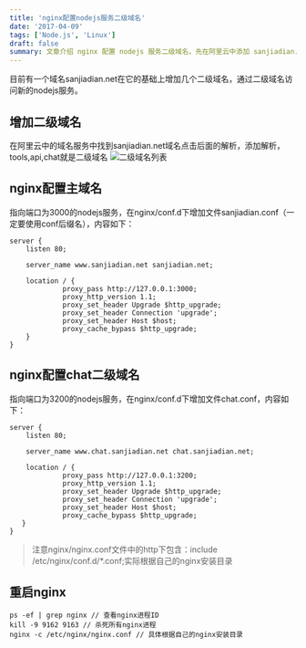 ```yaml
---
title: 'nginx配置nodejs服务二级域名'
date: '2017-04-09'
tags: ['Node.js', 'Linux']
draft: false
summary: 文章介绍 nginx 配置 nodejs 服务二级域名，先在阿里云中添加 sanjiadian.net 的二级域名 tools、api、chat 解析，然后在 nginx/conf.d 下分别增加 sanjiadian.conf 和 chat.conf 配置文件指向不同端口的 nodejs 服务，最后重启 nginx 。 
---
```


目前有一个域名sanjiadian.net在它的基础上增加几个二级域名，通过二级域名访问新的nodejs服务。

## 增加二级域名
在阿里云中的域名服务中找到sanjiadian.net域名点击后面的解析，添加解析，tools,api,chat就是二级域名
![二级域名列表](/upload/o_1bd8ngr471lgv151k1iv11t5on6sa.png)

## nginx配置主域名
指向端口为3000的nodejs服务，在nginx/conf.d下增加文件sanjiadian.conf（一定要使用conf后缀名），内容如下：
```
server {
    listen 80;

    server_name www.sanjiadian.net sanjiadian.net;

    location / {
             proxy_pass http://127.0.0.1:3000;
             proxy_http_version 1.1;
             proxy_set_header Upgrade $http_upgrade;
             proxy_set_header Connection 'upgrade';
             proxy_set_header Host $host;
             proxy_cache_bypass $http_upgrade;
    }
}

```

## nginx配置chat二级域名
指向端口为3200的nodejs服务，在nginx/conf.d下增加文件chat.conf，内容如下：
```
server {
    listen 80;

    server_name www.chat.sanjiadian.net chat.sanjiadian.net;

    location / {
             proxy_pass http://127.0.0.1:3200;
             proxy_http_version 1.1;
             proxy_set_header Upgrade $http_upgrade;
             proxy_set_header Connection 'upgrade';
             proxy_set_header Host $host;
             proxy_cache_bypass $http_upgrade;
   }
}

```
> 注意nginx/nginx.conf文件中的http下包含：include /etc/nginx/conf.d/*.conf;实际根据自己的nginx安装目录

## 重启nginx
```
ps -ef | grep nginx // 查看nginx进程ID
kill -9 9162 9163 // 杀死所有nginx进程
nginx -c /etc/nginx/nginx.conf // 具体根据自己的nginx安装目录
```